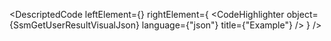 
<DescriptedCode
  leftElement={<SsmGetUserResultDesc />}
  rightElement={
    <CodeHighlighter
      object={SsmGetUserResultVisualJson}
      language={"json"}
      title={"Example"}
    />
  }
/>
